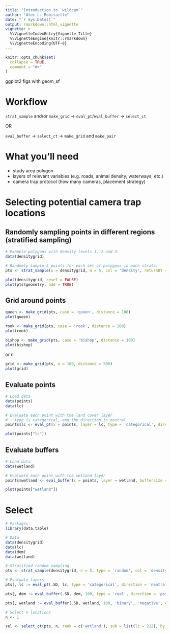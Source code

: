 ```yaml
---
title: "Introduction to `wildcam`"
author: "Alec L. Robitaille"
date: "`r Sys.Date()`"
output: rmarkdown::html_vignette
vignette: >
  %\VignetteIndexEntry{Vignette Title}
  %\VignetteEngine{knitr::rmarkdown}
  %\VignetteEncoding{UTF-8}
---
```


```r
knitr::opts_chunk$set(
  collapse = TRUE,
  comment = "#>"
)
```


ggplot2 figs with geom_sf



# Workflow
`strat_sample` and/or `make_grid` -> `eval_pt`/`eval_buffer` -> `select_ct`

OR

`eval_buffer` -> `select_ct` -> `make_grid` and `make_pair` 



# What you'll need
* study area polygon
* layers of relevant variables (e.g. roads, animal density, waterways, etc.)
* camera trap protocol (how many cameras, placement strategy)


# Selecting potential camera trap locations
## Randomly sampling points in different regions (stratified sampling)

```r
# Example polygons with density levels 1, 2 and 3.
data(densitygrid)

# Randomly sample 5 points for each set of polygons in each strata.
pts <- strat_sample(x = densitygrid, n = 5, col = 'density', returnDT = FALSE)

plot(densitygrid, reset = FALSE)
plot(pts$geometry, add = TRUE)

```

## Grid around points

```r
queen <- make_grid(pts, case = 'queen', distance = 100)
plot(queen)

rook <- make_grid(pts, case = 'rook', distance = 100)
plot(rook)

bishop <- make_grid(pts, case = 'bishop', distance = 100)
plot(bishop)
```

or n

```r
grid <- make_grid(pts, n = 100, distance = 500)
plot(grid)

```




## Evaluate points
```r
# Load data
data(points)
data(lc)

# Evaluate each point with the land cover layer
#   type is categorical, and the direction is neutral
points$lc <- eval_pt(x = points, layer = lc, type = 'categorical', direction = 'neutral')

plot(points["lc"])
```


## Evaluate buffers
```r
# Load data
data(wetland)

# Evaluate each point with the wetland layer
points$wetland <- eval_buffer(x = points, layer = wetland, buffersize = 150, type = 'binary', direction = 'positive')

plot(points["wetland"])
```


# Select
```r
# Packages
library(data.table)

# Data
data(densitygrid)
data(lc)
data(dem)
data(wetland)

# Stratified random sampling
pts <- strat_sample(densitygrid, n = 5, type = 'random', col = 'density', returnDT = TRUE)

# Evaluate layers
pts[, lc := eval_pt(.SD, lc, type = 'categorical', direction = 'neutral', coords = c('X', 'Y'))]

pts[, dem := eval_buffer(.SD, dem, 100, type = 'real', direction = 'positive', coords = c('X', 'Y'))]

pts[, wetland := eval_buffer(.SD, wetland, 100, 'binary', 'negative', coords = c('X', 'Y'))]

# Select n locations
n <- 1

sel <- select_ct(pts, n, rank = c('wetland'), sub = list(lc = 212), by = 'density')

```